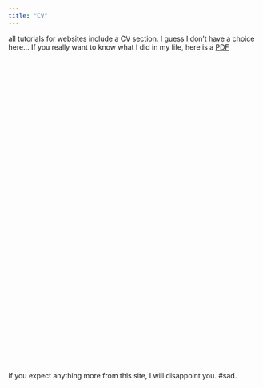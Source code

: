 ```yaml
---
title: "CV"
---
```


<body class="background2">

</body>

all tutorials for websites include a CV section. I guess I don't have a choice here...
If you really want to know what I did in my life, here is a [PDF](CV/cvWebsite_Aug2018.pdf)

<br />
<br />
<br />
<br />
<br />
<br />
<br />
<br />
<br />
<br />
<br />
<br />
<br />
<br />
<br />
<br />
<br />
<br />
<br />
<br />
<br />
<br />
<br />
<br />
<br />
<br />
<br />
<br />
<br />
<br />
<br />
<br />
<br />
<br />
<br />
<br />








if you expect anything more from this site, I will disappoint you. #sad.